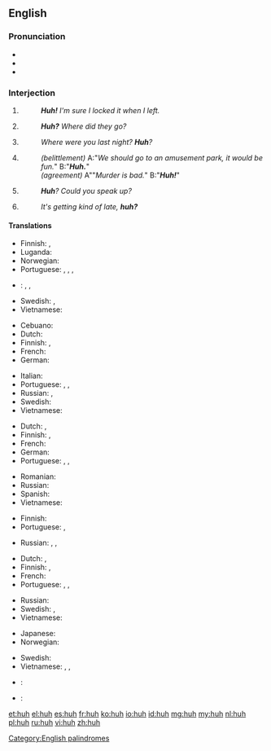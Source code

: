 {{also|hūh}}
==English==

===Pronunciation===
* {{IPA|/hʌ̃/}}
* {{audio|en-us-huh.ogg|Audio (US)}}
* {{rhymes|ʌ}}

===Interjection===
{{en-interj}}

# {{context|with falling pitch|lang=en}} {{non-gloss definition|used to express [[amusement]] or subtle [[surprise]].}}
#: '''''Huh!''' I'm sure I locked it when I left.''
# {{non-gloss definition|Used to express [[doubt]] or [[confusion]].}}
#: '''''Huh?''' Where did they go?''
# {{context|with rising pitch|lang=en}} {{non-gloss definition|Used to [[reinforce]] a [[question]].}}
#: ''Where were you last night? '''Huh'''?''
# {{rft-sense}} {{context|slang|with falling pitch|lang=en}} {{non-gloss definition|Used either to [[belittle]] the issuer of a statement/question, or [[sarcasm|sarcastically]] to indicate utter agreement, and that the statement being responded to is an extreme [[understatement]]. The intonation is changed to distinguish between the two meanings - implied [[dullness]] for belittlement, and [[feigned]] [[surprise]] for utter agreement.}}
#: ''(belittlement)'' A:"''We should go to an amusement park, it would be fun.''" B:"'''''Huh.'''''"
#: ''(agreement)'' A""''Murder is bad.''" B:"'''''Huh!'''''"
# {{context|informal|with rising pitch|lang=en}} {{non-gloss definition|Used to indicate that one did not hear what was said.}}
#: '''''Huh'''? Could you speak up?''
# {{context|informal|with falling pitch|lang=en}} {{non-gloss definition|Used to create a [[tag question]].}}
#: ''It's getting kind of late, '''huh?'''''

====Translations====
{{trans-top|to express amusement or subtle surprise}}
* Finnish: {{t+|fi|häh}}, {{t+|fi|höh}}
* Luganda: {{tø|lg|eh eh}}
* Norwegian: {{t+|no|hva}}
* Portuguese: {{t-|pt|puxa}}, {{t-|pt|eta}}, {{t-|pt|eita}}, {{t+|pt|caramba}}
{{trans-mid}}
* {{ttbc|ru}}: {{t|ru|да|sc=Cyrl}}, {{qualifier|in questions}} {{t|ru|[[да]] [[ну]]|sc=Cyrl}} <!-- was "[[да]] [[ну]]" - assumed sum-of-parts; if an idiom, remove the wikilinks to the individual words. see [[User:Kephir/gadgets/xte#Translation_fixing]] -->, {{qualifier|in statements}} {{t|ru|ха|sc=Cyrl}}
* Swedish: {{t+|sv|vad}}, {{t-|sv|vad nu}}
* Vietnamese: {{t+|vi|ủa}}
{{trans-bottom}}

{{trans-top|expressing doubt or confusion}}
* Cebuano: {{tø|ceb|ha}}
* Dutch: {{t+|nl|hè}}
* Finnish: {{t+|fi|häh}}, {{t+|fi|höh}}
* French: {{t+|fr|hein}}
* German: {{t-|de|häh}}
{{trans-mid}}
* Italian: {{t-|it|eh}}
* Portuguese: {{t|pt|ué}}, {{t+|pt|como}}, {{t-|pt|hã}}
* Russian: {{t|ru|а|sc=Cyrl}}, {{t|ru|да|tr=with special intonation|sc=Cyrl}}
* Swedish: {{t+|sv|vad}}
* Vietnamese: {{t+|vi|ủa}}
{{trans-bottom}}

{{trans-top|to reinforce a question}}
* Dutch: {{t+|nl|hè}}, {{t+|nl|nou}}
* Finnish: {{t|fi|täh}}, {{t|fi|mitä}}
* French: {{t+|fr|hein}}
* German: {{t+|de|hä?}}
* Portuguese: {{t|pt|hein}}, {{t|pt|hã}}, {{t+|pt|hein}}
{{trans-mid}}
* Romanian: {{t+|ro|a}}
* Russian: {{t+|ru|а}}
* Spanish: {{t+|es|eh}}
* Vietnamese: {{t+|vi|hả}}
{{trans-bottom}}

{{trans-top|"I know, huh" what huh}}
* Finnish: {{t+|fi|joo}}
* Portuguese: {{t|pt|dã}}, {{t|pt|não brinca}}
{{trans-mid}}
* Russian: {{t|ru|да|sc=Cyrl}}, {{qualifier|first meaning}} {{t|ru|угу|sc=Cyrl}}, {{qualifier|both meanings}} {{t|ru|ага|sc=Cyrl}}
{{trans-bottom}}

{{trans-top|to indicate that one didn't hear}}
* Dutch: {{t+|nl|hè}}, {{t+|nl|wat}}
* Finnish: {{t|fi|häh}}, {{t|fi|täh}}
* French: {{t+|fr|hein}}
* Portuguese: {{t|pt|hã}}, {{t|pt|hem}}, {{t+|pt|como}}
{{trans-mid}}
* Russian: {{t+|ru|эй}}
* Swedish: {{t+|sv|vad}}, {{t-|sv|hur sa}}
* Vietnamese: {{t-|vi|cái gì}}
{{trans-bottom}}

{{trans-top|tag question}}
* Japanese: {{t+|ja|ね|tr=ne|sc=Jpan}}
* Norwegian: {{t-|no|eller hva}}
{{trans-mid}}
* Swedish: {{t-|sv|eller hur}}
* Vietnamese: {{t+|vi|nhỉ}}, {{t+|vi|nhể}}, {{t+|vi|nhở}}
{{trans-bottom}}

{{checktrans-top}}
* {{ttbc|chr}}: {{t|chr|hv}} <!-- wrong script, it seems, should be Cher -->
* {{ttbc|vi}}: {{qualifier|3}} {{t|vi|a|alt=a!}} <!-- was "[[a|a!]]" - assumed inflected form or vocalised spelling; please verify if linking is acceptable. see [[User:Kephir/gadgets/xte#Translation_fixing]] -->
{{trans-bottom}}

[[Category:English palindromes]]

[[et:huh]]
[[el:huh]]
[[es:huh]]
[[fr:huh]]
[[ko:huh]]
[[io:huh]]
[[id:huh]]
[[mg:huh]]
[[my:huh]]
[[nl:huh]]
[[pl:huh]]
[[ru:huh]]
[[vi:huh]]
[[zh:huh]]